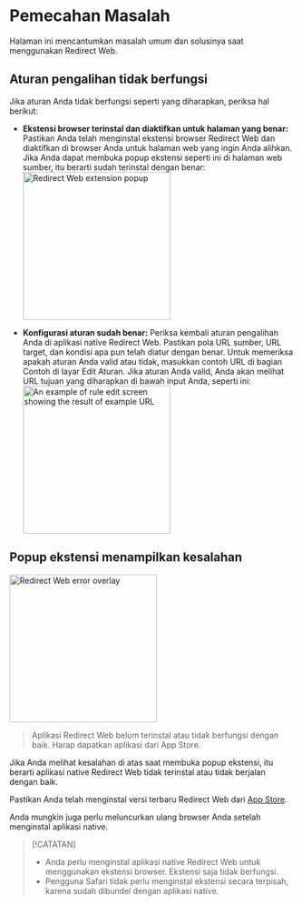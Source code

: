 
# Pemecahan Masalah

Halaman ini mencantumkan masalah umum dan solusinya saat menggunakan Redirect Web.

<TOCInline toc={toc} />

## Aturan pengalihan tidak berfungsi

Jika aturan Anda tidak berfungsi seperti yang diharapkan, periksa hal berikut:

- **Ekstensi browser terinstal dan diaktifkan untuk halaman yang benar:** Pastikan Anda telah menginstal ekstensi browser Redirect Web dan diaktifkan di browser Anda untuk halaman web yang ingin Anda alihkan. Jika Anda dapat membuka popup ekstensi seperti ini di halaman web sumber, itu berarti sudah terinstal dengan benar:
    <Image src={ExtensionPopup} alt="Redirect Web extension popup" width="260" hasShadow/>

- **Konfigurasi aturan sudah benar:** Periksa kembali aturan pengalihan Anda di aplikasi native Redirect Web. Pastikan pola URL sumber, URL target, dan kondisi apa pun telah diatur dengan benar. Untuk memeriksa apakah aturan Anda valid atau tidak, masukkan contoh URL di bagian Contoh di layar Edit Aturan. Jika aturan Anda valid, Anda akan melihat URL tujuan yang diharapkan di bawah input Anda, seperti ini:
    <Image src={RuleEditExampleResult} alt="An example of rule edit screen showing the result of example URL" width="260" hasShadow/>

## Popup ekstensi menampilkan kesalahan

<Image src={ErrorOverlay} alt="Redirect Web error overlay" width="260" hasShadow hasRoundedCorners/>

> Aplikasi Redirect Web belum terinstal atau tidak berfungsi dengan baik.
> Harap dapatkan aplikasi dari App Store.

Jika Anda melihat kesalahan di atas saat membuka popup ekstensi, itu berarti aplikasi native Redirect Web tidak terinstal atau tidak berjalan dengan baik.

Pastikan Anda telah menginstal versi terbaru Redirect Web dari [App Store](https://apps.apple.com/app/id1571283503).

Anda mungkin juga perlu meluncurkan ulang browser Anda setelah menginstal aplikasi native.

> [!CATATAN]
> * Anda perlu menginstal aplikasi native Redirect Web untuk menggunakan ekstensi browser. Ekstensi saja tidak berfungsi.
> * Pengguna Safari tidak perlu menginstal ekstensi secara terpisah, karena sudah dibundel dengan aplikasi native.
